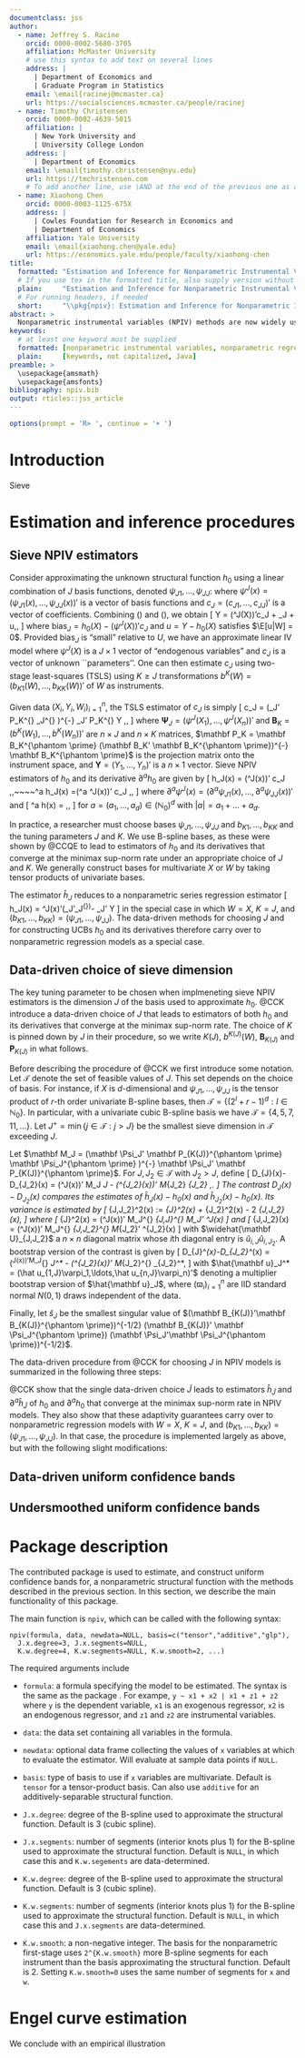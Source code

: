 ```yaml
---
documentclass: jss
author:
  - name: Jeffrey S. Racine
    orcid: 0000-0002-5680-3705
    affiliation: McMaster University
    # use this syntax to add text on several lines
    address: |
      | Department of Economics and
      | Graduate Program in Statistics
    email: \email{racinej@mcmaster.ca}
    url: https://socialsciences.mcmaster.ca/people/racinej
  - name: Timothy Christensen
    orcid: 0000-0002-4639-5015
    affiliation: |
      | New York University and
      | University College London
    address: |
      | Department of Economics
    email: \email{timothy.christensen@nyu.edu}
    url: https://tmchristensen.com
    # To add another line, use \AND at the end of the previous one as above
  - name: Xiaohong Chen
    orcid: 0000-0003-1125-675X
    address: |
      | Cowles Foundation for Research in Economics and
      | Department of Economics
    affiliation: Yale University
    email: \email{xiaohong.chen@yale.edu}
    url: https://economics.yale.edu/people/faculty/xiaohong-chen
title:
  formatted: "Estimation and Inference for Nonparametric Instrumental Variables Models: The R Package \\pkg{npiv}"
  # If you use tex in the formatted title, also supply version without
  plain:     "Estimation and Inference for Nonparametric Instrumental Variables Models: The R Package \\pkg{npiv}"
  # For running headers, if needed
  short:     "\\pkg{npiv}: Estimation and Inference for Nonparametric Instrumental Variables Models"
abstract: >
  Nonparametric instrumental variables (NPIV) methods are now widely used across economics, causal inference, and machine learning. This article discusses the \proglang{R} package \pkg{npiv}, which implements novel, fully data-driven NPIV estimation and inference methods proposed in @CCK. The main methods implemented in this package are (i) a data-driven, rate-optimal choice of sieve dimension for sieve NPIV estimators and (ii) data-driven uniform confidence bands for the structural function and its derivatives. Additional functionality allows for constructing (non-data driven) uniform confidence bands based on the methods proposed in @CCQE. All methods apply to nonparametric regression as a special case.
keywords:
  # at least one keyword must be supplied
  formatted: [nonparametric instrumental variables, nonparametric regression, minimax rate-adaptive estimation, adaptive uniform confidence bands, "\\proglang{R}"]
  plain:     [keywords, not capitalized, Java]
preamble: >
  \usepackage{amsmath}
  \usepackage{amsfonts}
bibliography: npiv.bib
output: rticles::jss_article
---
```


```r
options(prompt = 'R> ', continue = '+ ')
```

# Introduction

Sieve

# Estimation and inference procedures

## Sieve NPIV estimators

Consider approximating the unknown structural function $h_0$ using a linear combination of $J$ basis functions, denoted $\psi_{J1},\ldots,\psi_{JJ}$:
\begin{equation}\label{eq:h0_approx}
 h_0(x) \approx \sum_{j=1}^J c_{Jj} \psi_{Jj}(x) = (\psi^J(x))'c_J\,,
\end{equation}
where $\psi^J(x) = (\psi_{J1}(x),\ldots,\psi_{JJ}(x))'$ is a vector of basis functions and $c_J = (c_{J1},\ldots,c_{JJ})'$ is a vector of coefficients. Combining (\ref{eq:npiv}) and (\ref{eq:h0_approx}), we obtain
\[
 Y = (\psi^J(X))'c_J + \mathrm{bias}_J + u\,,
\]
where $\mathrm{bias}_J = h_0(X) - (\psi^J(X))'c_J$ and $u = Y - h_0(X)$ satisfies $\E[u|W] = 0$. Provided $\mathrm{bias}_J$ is "small" relative to $U$, we have an approximate linear IV model where $\psi^J(X)$ is a $J\times 1$ vector of "endogenous variables" and $c_J$ is a vector of unknown ``parameters''. One can then estimate $c_J$ using two-stage least-squares (TSLS) using $K \geq J$ transformations $b^K(W)= (b_{K1}(W),\ldots,b_{KK}(W))'$ of $W$ as instruments. 

Given data $(X_i,Y_i,W_i)_{i=1}^n$, the TSLS estimator of $c_J$ is simply
\[
 \hat c_J = \left(\mathbf \Psi_J' \mathbf P_K^{\phantom \prime} \mathbf \Psi_J^{\phantom \prime} \right)^{-} \mathbf \Psi_J' \mathbf P_K^{\phantom \prime} \mathbf Y \,,
\]
where $\mathbf \Psi_J  = (\psi^J({X_1}),\ldots,\psi^J({X_n}))'$ and $\mathbf B_K  = (b^K({W_1}),\ldots,b^K({W_n}))'$ are $n \times J$ and $n \times K$ matrices,
$\mathbf P_K = \mathbf B_K^{\phantom \prime} (\mathbf B_K' \mathbf B_K^{\phantom \prime})^{-} \mathbf B_K^{\phantom \prime}$
is the projection matrix onto the instrument space,\footnote{We let $A^-$ denote the generalized (or Moore--Penrose) inverse of a matrix $A$.} and $\mathbf Y = (Y_1,\ldots,Y_n)'$ is a $n \times 1$ vector.
Sieve NPIV estimators of $h_0$ and its derivative $\partial^a h_0$ are given by
\[
 \hat h_J(x) = (\psi^J(x))' \hat c_J \,,~~~~\partial^a \hat h_J(x) =(\partial^a \psi^J(x))' \hat c_J \,,
\]
where $\partial^a \psi^J(x) = (\partial^a \psi_{J1}(x),\ldots,\partial^a \psi_{JJ}(x))'$ and 
\[
 \partial^a h(x) = \frac{\partial^{|a|} h(x)}{\partial^{a_1} x_1 \ldots \partial^{a_d} x_d} \,,
\]
for $a = (a_1,\ldots,a_d) \in (\mathbb{N}_0)^d$ with $|a| = a_1 + \ldots + a_d$.

In practice, a researcher must choose bases $\psi_{J1},\ldots,\psi_{JJ}$ and $b_{K1},\ldots,b_{KK}$ and the tuning parameters $J$ and $K$. We use B-spline bases, as these were shown by @CCQE to lead to estimators of $h_0$ and its derivatives that converge at the minimax sup-norm rate under an appropriate choice of $J$ and $K$. We generally construct bases for multivariate $X$ or $W$ by taking tensor products of univariate bases.\footnote{The exception is when $X$ is multivariate and we wish to impose an additively separable structure on $h_0$.}

The estimator $\hat h_J$ reduces to a nonparametric series regression estimator \[
 \hat h_J(x) = \psi^J(x)'(\mathbf \Psi_J'\mathbf \Psi_J^{\phantom \prime})^- \mathbf \Psi_J' \mathbf Y
\]
in the special case in which $W = X$, $K = J$, and $(b_{K1},\ldots,b_{KK}) = (\psi_{J1},\ldots,\psi_{JJ})$. The data-driven methods for choosing $J$ and for constructing UCBs $h_0$ and its derivatives therefore carry over to nonparametric regression models as a special case.


## Data-driven choice of sieve dimension


The key tuning parameter to be chosen when implmeneting sieve NPIV estimators is the dimension $J$ of the basis used to approximate $h_0$. @CCK introduce a data-driven choice of $J$ that leads to estimators of both $h_0$ and its derivatives that converge at the minimax sup-norm rate. The choice of $K$ is pinned down by $J$ in their procedure, so we write $K(J)$, $b^{K(J)}(W)$, $\mathbf B_{K(J)}$ and $\mathbf P_{K(J)}$ in what follows. 

Before describing the procedure of @CCK we first introduce some notation. 
Let $\mathcal T$ denote the set of feasible values of $J$. This set depends on the choice of basis. For instance, if $X$ is $d$-dimensional and $\psi_{J1},\ldots,\psi_{JJ}$ is the tensor product of $r$-th order univariate B-spline bases, then $\mathcal T = \{(2^l + r-1)^d : l \in \mathbb N_0 \}$. In particular, with a univariate cubic B-spline basis we have $\mathcal T = \{4,5,7, 11, ...\}$. Let $J^+ = \min\{j \in \mathcal T : j > J\}$ be the smallest sieve dimension in $\mathcal T$ exceeding $J$.

Let $\mathbf M_J = (\mathbf \Psi_J' \mathbf P_{K(J)}^{\phantom \prime} \mathbf \Psi_J^{\phantom \prime} )^{-} \mathbf \Psi_J' \mathbf P_{K(J)}^{\phantom \prime}$. 
For $J,J_2 \in \mathcal T$ with $J_2 > J$, define
\[
D_{J}(x)-D_{J_2}(x) = (\psi^J(x))' \mathbf M_J \hat{\mathbf  u}_J - (\psi^{J_2}(x))' \mathbf M_{J_2} \hat{\mathbf u}_{J_2} \,.
\]
The contrast $D_{J}(x)-D_{J_2}(x)$ compares the estimates of $\hat h_J(x) - h_0(x)$ and $\hat h_{J_2}(x) - h_0(x)$. Its variance is estimated by
\[
 \hat \sigma_{J,J_2}^2(x) := \hat \sigma_{J}^2(x) + \hat \sigma_{J_2}^2(x) - 2 \tilde \sigma_{J,J_2}(x),
\]
where
\[
 \hat \sigma_{J}^2(x) =  (\psi^J(x))' \mathbf M_J^{\phantom \prime} \widehat{\mathbf U}_{J,J}^{\phantom \prime} \mathbf M_J' \psi^J(x)
\]
and
\[
 \tilde \sigma_{J,J_2}(x)  = (\psi^J(x))' \mathbf M_J^{\phantom \prime} \widehat{\mathbf U}_{J,J_2}^{\phantom \prime} \mathbf M_{J_2}' \psi^{J_2}(x)
\]
with $\widehat{\mathbf U}_{J,J_2}$ a $n\times n$ diagonal matrix whose $i$th diagonal entry is $\hat u_{i,J} \hat u_{i,J_2}$. A bootstrap version of the contrast is given by
\[
D_{J}^*(x)-D_{J_2}^*(x) = (\psi^J(x))'\mathbf M_J^{\phantom \prime}  \hat{\mathbf u}_J^* - (\psi^{J_2}(x))' \mathbf M_{J_2}^{\phantom \prime} \hat{\mathbf u}_{J_2}^*,
\]
with $\hat{\mathbf u}_J^* = (\hat u_{1,J}\varpi_1,\ldots,\hat u_{n,J}\varpi_n)'$ denoting a multiplier bootstrap version of $\hat{\mathbf u}_J$, where $(\varpi_i)_{i=1}^n$ are IID standard normal $N(0,1)$ draws independent of the data.

Finally, let $\hat s_J$ be the smallest singular value of $(\mathbf B_{K(J)}'\mathbf B_{K(J)}^{\phantom \prime})^{-1/2} (\mathbf B_{K(J)}' \mathbf \Psi_J^{\phantom \prime}) (\mathbf \Psi_J'\mathbf \Psi_J^{\phantom \prime})^{-1/2}$. 

The data-driven procedure from @CCK for choosing $J$ in NPIV models is summarized in the following three steps:

\begin{enumerate}
\item Compute 
\begin{equation}\label{eq:index_set}
 \hat{\mathcal J}  = \left\{ J \in \mathcal T : 0.1 ( \log \hat J_{\max})^2 \leq J \leq \hat J_{\max}\right\}
\end{equation}
where
\begin{equation} \label{eq:J_hat_max}
 \hat{J}_{\max} = \min \bigg \{ J \in \mathcal T :   J \sqrt{\log J}  \hat{s}_J^{-1}     \leq 10 \sqrt{n}  <  J^{+} \sqrt{\log J^{+}}   \hat{s}_{J^{+}}^{-1}  \bigg \} \,.
\end{equation}
\item Let $\hat \alpha = \min\{ 0.5 , (\log(\hat{J}_{\max})/\hat{J}_{\max})^{1/2}\}$.  For each independent draw of $(\varpi_i)_{i=1}^n$, compute
\begin{equation}\label{eq:sup-stat}
 \sup_{\{ (x,J,J_2) \in \mathcal{X} \times \hat{\mathcal J} \times \hat{\mathcal J} : J_2 > J \}} \left| \frac{D_{J}^*(x)-D_{J_2}^*(x)}{\hat \sigma_{J,J_2}(x)} \right|.
\end{equation}
Let $\theta^*_{1-\hat \alpha}$ denote the $(1- \hat \alpha )$ quantile of the sup statistic (\ref{eq:sup-stat}) across a large number  of independent draws of $(\varpi_i)_{i=1}^n$.
\item Let $\hat J_n = \max\{J \in \hat{\mathcal J} : J < \hat J_{\max}\}$ and
\begin{equation}\label{eq:J_lepski}
 \hat{J} = \min \left \{ J \in \hat{\mathcal J} : \sup_{(x, J_2) \in \mathcal{X} \times \hat{\mathcal{J}} : J_2 > J } \left| \frac{D_{J}(x)-D_{J_2}(x)}{\hat \sigma_{J,J_2}(x)} \right| \leq 1.1 \theta^*_{1 - \hat \alpha} \right \} \,.
\end{equation}
The data-driven choice of sieve dimension is
\begin{equation} \label{eq:J-choice}
 \tilde{J} = \min\{\hat{J},\hat J_n\}\,.
\end{equation}
\end{enumerate}

@CCK show that the single data-driven choice $\tilde J$ leads to estimators $\hat h_{\tilde J}$ and $\partial^a \hat h_{\tilde J}$ of $h_0$ and $\partial^a h_0$ that converge at the minimax sup-norm rate in NPIV models. They also show that these adaptivity guarantees carry over to nonparametric regression models with $W = X$, $K = J$, and $(b_{K1},\ldots,b_{KK}) = (\psi_{J1},\ldots,\psi_{JJ})$. In that case, the procedure is implemented largely as above, but with the following slight modifications:

\begin{enumerate}
\item Compute
\begin{equation} \label{eq:J_hat_max_regression}
 \hat{J}_{\max} = \min \bigg \{ J \in \mathcal T :   J \sqrt{\log J} \upsilon_n \leq 10 \sqrt n <  J^{+} \sqrt{\log J^{+}} \upsilon_n  \bigg \}
\end{equation}
with $\upsilon_n = \max\{1, (0.1 \log n)^4\}$, then compute $\hat{\mathcal J}$ as in (\ref{eq:index_set}) with this choice of $\hat J_{\max}$.
\item As above.
\item Take $\tilde J = \hat J$ for $\hat J$ defined in (\ref{eq:J_lepski}).
\end{enumerate}



## Data-driven uniform confidence bands

## Undersmoothed uniform confidence bands


# Package description

The contributed \proglang{R} package \pkg{npiv} is used to estimate, and construct uniform confidence bands for, a nonparametric structural function with the methods described in the previous section. In this section, we describe the main functionality of this package.

The main function is `npiv`, which can be called with the following syntax:
```
npiv(formula, data, newdata=NULL, basis=c("tensor","additive","glp"),
  J.x.degree=3, J.x.segments=NULL, 
  K.w.degree=4, K.w.segments=NULL, K.w.smooth=2, ...)
```
The required arguments include 

* `formula`: a formula specifying the model to be estimated. The syntax is the same as the package \pkg{ivreg}. For exampe, `y ~ x1 + x2 | x1 + z1 + z2` where `y` is the dependent variable, `x1` is an exogenous regressor, `x2` is an endogenous regressor, and `z1` and `z2` are instrumental variables.

* `data`: the data set containing all variables in the formula.

* `newdata`: optional data frame collecting the values of  `x` variables at which to evaluate the estimator. Will evaluate at sample data points if `NULL`.

* `basis`: type of basis to use if `x` variables are multivariate. Default is `tensor` for a tensor-product basis. Can also use `additive` for an additively-separable structural function.

* `J.x.degree`: degree of the B-spline used to approximate the structural function. Default is 3 (cubic spline).

* `J.x.segments`: number of segments (interior knots plus 1) for the B-spline used to approximate the structural function. Default is `NULL`, in which case this and `K.w.segements` are data-determined.

* `K.w.degree`: degree of the B-spline used to approximate the structural function. Default is 3 (cubic spline).

* `K.w.segments`: number of segments (interior knots plus 1) for the B-spline used to approximate the structural function. Default is `NULL`, in which case this and `J.x.segments` are data-determined.

* `K.w.smooth`: a non-negative integer. The basis for the nonparametric first-stage uses `2^{K.w.smooth}` more B-spline segments for each instrument than the basis approximating the structural function. Default is 2. Setting `K.w.smooth=0` uses the same number of segments for `x` and `w`.

# Engel curve estimation

We conclude with an empirical illustration

